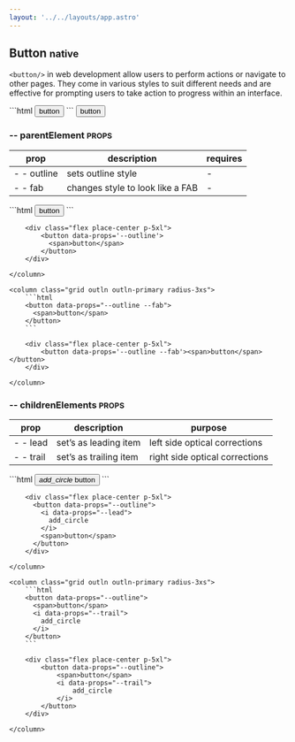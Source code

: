 ```yaml
---
layout: '../../layouts/app.astro'
---
```


## Button <small class="clr-subtext txt-nm txt-lowercase"> native </small>

`<button/>` in web development allow users to perform actions or navigate to other pages.
They come in various styles to suit different needs and are effective for prompting
users to take action to progress within an interface.

<x-grid style="--cols: 2;" class='outln outln-primary radius-3xs'>
  ```html
  <button>
    <span>button</span>
  </button>
  ```
  <column class='align-center[items] flex place-center p-5xl'>
    <button>
      <span>button</span>
    </button>
  </column>
</x-grid>

### -- parentElement <small class="clr-subtext txt-sm"> PROPS </small>

| prop        | description                      | requires |
| ----------- | -------------------------------- | -------- |
| - - outline | sets outline style               | -        |
| - - fab     | changes style to look like a FAB | -        |

<x-grid style="--cols: 2;" class="g-sm">
    <column class="grid outln outln-primary radius-3xs">
        ```html
        <button data-props="--outline">
          <span>button</span>
        </button>
        ```

        <div class="flex place-center p-5xl">
            <button data-props='--outline'>
              <span>button</span>
            </button>
        </div>

    </column>

    <column class="grid outln outln-primary radius-3xs">
        ```html
        <button data-props="--outline --fab">
          <span>button</span>
        </button>
        ```

        <div class="flex place-center p-5xl">
            <button data-props='--outline --fab'><span>button</span></button>
        </div>

    </column>

</x-grid>

### -- childrenElements <small class="clr-subtext txt-sm"> PROPS </small>

| prop      | description            | purpose                        |
| --------- | ---------------------- | ------------------------------ |
| - - lead  | set’s as leading item  | left side optical corrections  |
| - - trail | set’s as trailing item | right side optical corrections |

<x-grid style="--cols: 2;" class="g-sm">
    <column class="grid outln outln-primary radius-3xs">
        ```html
        <button data-props="--outline">
          <i data-props="--lead">
            add_circle
          </i>
          <span>button</span>
        </button>
        ```

        <div class="flex place-center p-5xl">
          <button data-props="--outline">
            <i data-props="--lead">
              add_circle
            </i>
            <span>button</span>
          </button>
        </div>

    </column>

    <column class="grid outln outln-primary radius-3xs">
        ```html
        <button data-props="--outline">
          <span>button</span>
          <i data-props="--trail">
            add_circle
          </i>
        </button>
        ```

        <div class="flex place-center p-5xl">
            <button data-props="--outline">
                <span>button</span>
                <i data-props="--trail">
                    add_circle
                </i>
            </button>
        </div>

    </column>

</x-grid>
